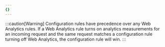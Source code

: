 ```yaml
---
{}
---
```


:::caution[Warning]
Configuration rules have precedence over any Web Analytics rules. If a Web Analytics rule turns on analytics measurements for an incoming request and the same request matches a configuration rule turning off Web Analytics, the configuration rule will win.
:::
